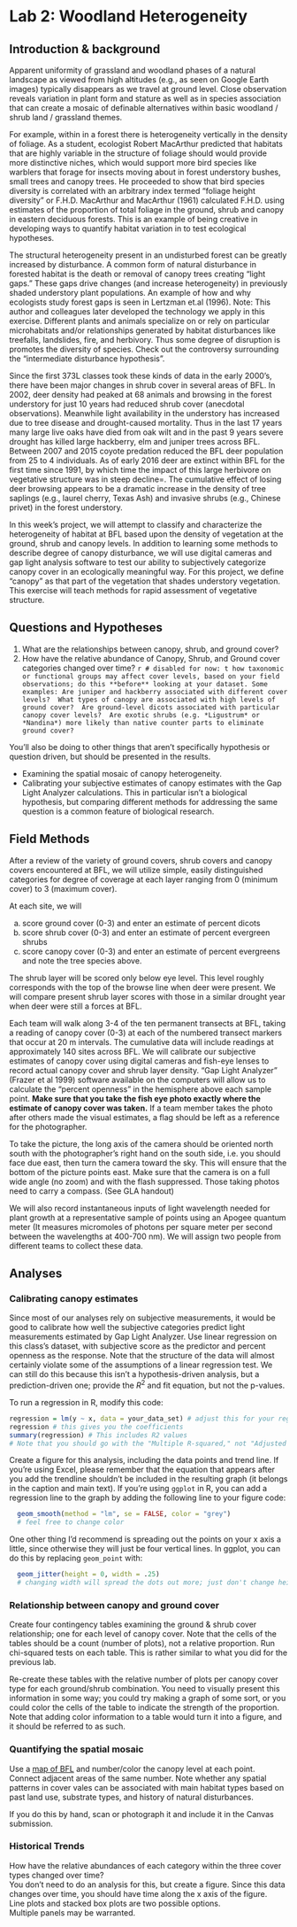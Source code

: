 # Lab 2: Woodland Heterogeneity {#Lab2}

## Introduction & background

Apparent uniformity of grassland and woodland phases of a natural landscape as viewed from high altitudes (e.g., as seen on Google Earth images) typically disappears as we travel at ground level.  Close observation reveals variation in plant form and stature as well as in species association that can create a mosaic of definable alternatives within basic woodland / shrub land / grassland themes. 

For example, within in a forest there is heterogeneity vertically in the density of foliage. As a student, ecologist Robert MacArthur predicted that habitats that are highly variable in the structure of foliage should would provide more distinctive niches, which would support more bird species like warblers that forage for insects moving about in forest understory bushes, small trees and canopy trees.  He proceeded to show that bird species diversity is correlated with an arbitrary index termed “foliage height diversity” or F.H.D.  MacArthur and MacArthur (1961) calculated F.H.D. using estimates of the proportion of total foliage in the ground, shrub and canopy in eastern deciduous forests.  This is an example of being creative in developing ways to quantify habitat variation in to test ecological hypotheses.

The structural heterogeneity present in an undisturbed forest can be greatly increased by disturbance.  A common form of natural disturbance in forested habitat is the death or removal of canopy trees creating “light gaps.” These gaps drive changes (and increase heterogeneity) in previously shaded understory plant populations. An example of how and why ecologists study forest gaps is seen in Lertzman et.al (1996).  Note: This author and colleagues later developed the technology we apply in this exercise.  Different plants and animals specialize on or rely on particular microhabitats and/or relationships generated by habitat disturbances like treefalls, landslides, fire, and  herbivory. Thus some degree of disruption is promotes the diversity of species.  Check out the controversy surrounding the “intermediate disturbance hypothesis”.

Since the first 373L classes took these kinds of data in the early 2000’s, there have been major changes in shrub cover in several areas of BFL.  In 2002, deer density had peaked at 68 animals and browsing in the forest understory for just 10 years had reduced shrub cover (anecdotal observations).  Meanwhile light availability in the understory has increased due to tree disease and drought-caused mortality. Thus in the last 17 years many large live oaks have died from oak wilt and in the past 9 years severe drought has killed large hackberry, elm and juniper trees across BFL.  Between 2007 and 2015 coyote predation reduced the BFL deer population from 25 to 4 individuals.  As of early 2016 deer are extinct within BFL for the first time since 1991, by which time the impact of this large herbivore on vegetative structure was in steep decline=.  The cumulative effect of losing deer browsing appears to be a dramatic increase in the density of tree saplings (e.g., laurel cherry, Texas Ash) and invasive shrubs (e.g., Chinese privet) in the forest understory. 

In this week’s  project, we will attempt to classify and characterize the heterogeneity of habitat at BFL based upon the density of vegetation at the ground, shrub and canopy levels. In addition to learning some methods to describe degree of canopy disturbance, we will use digital cameras and gap light analysis software to test our ability to subjectively categorize canopy cover in an ecologically meaningful way. For this project, we define “canopy” as that part of the vegetation that shades understory vegetation.   This exercise will teach  methods for rapid assessment  of vegetative structure.  

## Questions and Hypotheses

  1. What are the relationships between canopy, shrub, and ground cover? 
  2. How have the relative abundance of Canopy, Shrub, and Ground cover categories changed over time? 
  `r # disabled for now: t how taxonomic or functional groups may affect cover levels, based on your field observations; do this **before** looking at your dataset. Some examples: Are juniper and hackberry associated with different cover levels?  What types of canopy are associated with high levels of ground cover?  Are ground-level dicots associated with particular canopy cover levels?  Are exotic shrubs (e.g. *Ligustrum* or *Nandina*) more likely than native counter parts to eliminate ground cover? `

You'll also be doing to other things that aren't specifically hypothesis or question driven, but should be presented in the results.

 - Examining the spatial mosaic of canopy heterogeneity. 
 - Calibrating your subjective estimates of canopy estimates with the Gap Light Analyzer calculations. This in particular isn't a biological hypothesis, but comparing different methods for addressing the same question is a common feature of biological research.

## Field Methods

After a review of the variety of ground covers, shrub covers and canopy covers encountered at BFL, we will utilize simple, easily distinguished categories for degree of coverage at each layer ranging from 0 (minimum cover) to 3 (maximum cover).   

At each site, we will 

 a) score ground cover (0-3) and enter an estimate of percent dicots
 b) score shrub cover (0-3) and enter an estimate of percent evergreen shrubs
 c) score canopy cover (0-3) and enter an estimate of percent evergreens and note the tree species above. 
 
The shrub layer will be scored only below eye level. This level roughly corresponds with the top of the browse line when deer were present. We will compare present shrub layer scores with those in a similar drought year when deer were still a forces at BFL. 

Each team will walk along 3-4 of the ten permanent transects at BFL, taking a reading of canopy cover (0-3) at each of the numbered transect markers that occur at 20 m intervals.  The cumulative data will include readings at approximately 140 sites across BFL.  We will calibrate our subjective estimates of canopy cover using digital cameras and fish-eye lenses to record actual canopy cover and shrub layer density.  “Gap Light Analyzer” (Frazer et al 1999) software available on the computers will allow us to calculate the “percent openness” in the hemisphere above each sample point.  **Make sure that you take the fish eye photo exactly where the estimate of canopy cover was taken.**  If a team member takes the photo after others made the visual estimates, a flag should be left as a reference for the photographer.

To take the picture, the long axis of the camera should be oriented north south with the photographer’s right hand on the south side, i.e. you should face due east, then turn the camera toward the sky.  This will ensure that the bottom of the picture points east.  Make sure that the camera is on a full wide angle (no zoom) and with the flash suppressed. Those taking photos need to carry a compass. (See GLA handout)

We will also record instantaneous inputs of light wavelength needed for plant growth at a representative sample of points using an Apogee quantum meter (It measures micromoles of photons per square meter per second between the wavelengths at 400-700 nm).  We will assign two people from different teams to collect these data.

## Analyses

### Calibrating canopy estimates

Since most of our analyses rely on subjective measurements, it would be good to calibrate how well the subjective categories predict light measurements estimated by Gap Light Analyzer.
Use linear regression on this class's dataset, with subjective score as the predictor and percent openness as the response. 
Note that the structure of the data will almost certainly violate some of the assumptions of a linear regression test.
We can still do this because this isn’t a hypothesis-driven analysis, but a prediction-driven one; provide the $R^2$ and fit equation, but not the p-values.

To run a regression in R, modify this code:

```r
regression = lm(y ~ x, data = your_data_set) # adjust this for your regression
regression # this gives you the coefficients
summary(regression) # This includes R2 values
# Note that you should go with the "Multiple R-squared," not "Adjusted R-squared"
```


Create a figure for this analysis, including the data points and trend line. If you're using Excel, please remember that the equation that appears after you add the trendline shouldn't be included in the resulting graph (it belongs in the caption and main text).  If you're using `ggplot` in R, you can add a regression line to the graph by adding the following line to your figure code:

```r
  geom_smooth(method = "lm", se = FALSE, color = "grey") 
  # feel free to change color
```

One other thing I'd recommend is spreading out the points on your x axis a little, since otherwise they will just be four vertical lines.  In ggplot, you can do this by replacing `geom_point` with:

```r
  geom_jitter(height = 0, width = .25) 
  # changing width will spread the dots out more; just don't change height
```

### Relationship between canopy and ground cover

Create four contingency tables examining the ground & shrub cover relationship; one for each level of canopy cover. Note that the cells of the tables should be a count (number of plots), not a relative proportion. Run chi-squared tests on each table. This is rather similar to what you did for the previous lab.  

Re-create these tables with the relative number of plots per canopy cover type for each ground/shrub combination. 
You need to visually present this information in some way; you could try making a graph of some sort, or you could color the cells of the table to indicate the strength of the proportion. Note that adding color information to a table would turn it into a figure, and it should be referred to as such.

### Quantifying the spatial mosaic

Use a [map of BFL](https://bfl.utexas.edu/resources-facilities/maps/transect-tags) and number/color the canopy level at each point. Connect adjacent areas of the same number. Note whether any spatial patterns in cover vales can be associated with main habitat types based on past land use, substrate types, and history of natural disturbances.  

If you do this by hand, scan or photograph it and include it in the Canvas submission. 

### Historical Trends

How have the relative abundances of each category within the three cover types changed over time?  
You don't need to do an analysis for this, but create a figure. 
Since this data changes over time, you should have time along the x axis of the figure.  
Line plots and stacked box plots are two possible options.  
Multiple panels may be warranted.


